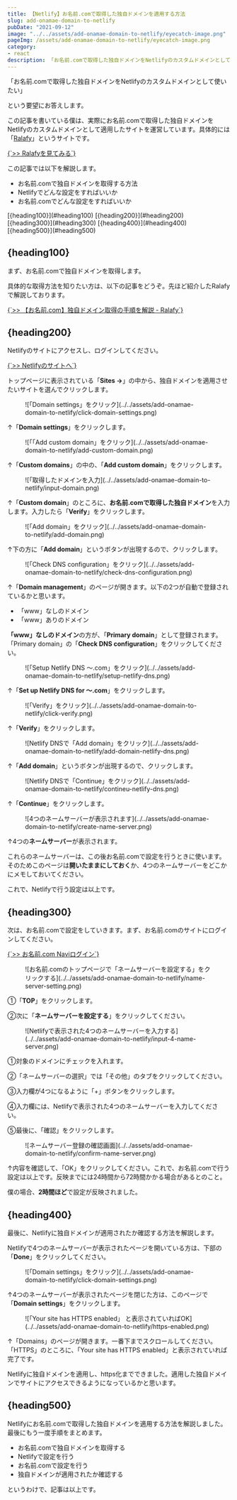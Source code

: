 ```yaml
---
title: 【Netlify】お名前.comで取得した独自ドメインを適用する方法
slug: add-onamae-domain-to-netlify
pubDate: "2021-09-12"
image: "../../assets/add-onamae-domain-to-netlify/eyecatch-image.png"
pageImg: /assets/add-onamae-domain-to-netlify/eyecatch-image.png
category:
- react
description: 「お名前.comで取得した独自ドメインをNetlifyのカスタムドメインとして使いたい」という方向けの記事です。実際の操作画面のキャプチャ画像を用いて解説します。
---
```





「お名前.comで取得した独自ドメインをNetlifyのカスタムドメインとして使いたい」

という要望にお答えします。

<RelatedPost slug={jsExecutePython.frontmatter.slug} title={jsExecutePython.frontmatter.title} />

この記事を書いている僕は、実際にお名前.comで取得した独自ドメインをNetlifyのカスタムドメインとして適用したサイトを運営しています。具体的には「<a href="https://ralafy.com" target="_blank" rel="nofollow noopener">Ralafy</a>」というサイトです。

<p><a href="https://ralafy.com" target="_blank" rel="nofollow noopener">{`>> Ralafyを見てみる`}</a></p>

この記事では以下を解説します。

- お名前.comで独自ドメインを取得する方法
- Netlifyでどんな設定をすればいいか
- お名前.comでどんな設定をすればいいか

<Toc client:load>
	<TocItem>[{heading100}](#heading100)</TocItem>
	<TocItem>[{heading200}](#heading200)</TocItem>
	<TocItem>[{heading300}](#heading300)</TocItem>
	<TocItem>[{heading400}](#heading400)</TocItem>
	<TocItem>[{heading500}](#heading500)</TocItem>
</Toc>

## {heading100}

まず、お名前.comで独自ドメインを取得します。

具体的な取得方法を知りたい方は、以下の記事をどうぞ。先ほど紹介したRalafyで解説しております。

<p><a href="https://ralafy.com/blog/get-onamae-domain/" target="_blank" rel="nofollow noopener">{`>> 【お名前.com】独自ドメイン取得の手順を解説 - Ralafy`}</a></p>

## {heading200}

Netlifyのサイトにアクセスし、ログインしてください。

<p><a href="https://www.netlify.com/" target="_blank" rel="nofollow noopener">{`>> Netlifyのサイトへ`}</a></p>

トップページに表示されている「**Sites →**」の中から、独自ドメインを適用させたいサイトを選んでクリックします。

<figure>
  ![「Domain settings」をクリック](../../assets/add-onamae-domain-to-netlify/click-domain-settings.png)
</figure>

↑「**Domain settings**」をクリックします。

<figure>
  ![「「Add custom domain」をクリック](../../assets/add-onamae-domain-to-netlify/add-custom-domain.png)
</figure>

↑「**Custom domains**」の中の、「**Add custom domain**」をクリックします。

<figure>
  ![「取得したドメインを入力](../../assets/add-onamae-domain-to-netlify/input-domain.png)
</figure>

↑「**Custom domain**」のところに、**お名前.comで取得した独自ドメイン**を入力します。入力したら「**Verify**」をクリックします。

<figure>
  ![「Add domain」をクリック](../../assets/add-onamae-domain-to-netlify/add-domain.png)
</figure>

↑下の方に「**Add domain**」というボタンが出現するので、クリックします。

<figure>
  ![「Check DNS configuration」をクリック](../../assets/add-onamae-domain-to-netlify/check-dns-configuration.png)
</figure>

↑「**Domain management**」のページが開きます。以下の2つが自動で登録されているかと思います。

- 「www」なしのドメイン
- 「www」ありのドメイン

**「www」なしのドメイン**の方が、「**Primary domain**」として登録されます。「Primary domain」の「**Check DNS configuration**」をクリックしてください。

<figure>
  ![「Setup Netlify DNS 〜.com」をクリック](../../assets/add-onamae-domain-to-netlify/setup-netlify-dns.png)
</figure>

↑「**Set up Netlify DNS for 〜.com**」をクリックします。

<figure>
  ![「Verify」をクリック](../../assets/add-onamae-domain-to-netlify/click-verify.png)
</figure>

↑「**Verify**」をクリックします。

<figure>
  ![Netlify DNSで「Add domain」をクリック](../../assets/add-onamae-domain-to-netlify/add-domain-netlify-dns.png)
</figure>

↑「**Add domain**」というボタンが出現するので、クリックします。

<figure>
  ![Netlify DNSで「Continue」をクリック](../../assets/add-onamae-domain-to-netlify/contineu-netlify-dns.png)
</figure>

↑「**Continue**」をクリックします。

<figure>
  ![4つのネームサーバーが表示されます](../../assets/add-onamae-domain-to-netlify/create-name-server.png)
</figure>

↑4つの**ネームサーバー**が表示されます。

これらのネームサーバーは、この後お名前.comで設定を行うときに使います。そのためこのページは**開いたままにしておく**か、4つのネームサーバーをどこかにメモしておいてください。

これで、Netlifyで行う設定は以上です。

## {heading300}

次は、お名前.comで設定をしていきます。まず、お名前.comのサイトにログインしてください。

<p><a href="https://www.onamae.com/navi/login/" target="_blank" rel="nofollow noopener">{`>> お名前.com Naviログイン`}</a></p>

<figure>
  ![お名前.comのトップページで「ネームサーバーを設定する」をクリックする](../../assets/add-onamae-domain-to-netlify/name-server-setting.png)
</figure>

①「**TOP**」をクリックします。

②次に「**ネームサーバーを設定する**」をクリックしてください。

<figure>
  ![Netlifyで表示された4つのネームサーバーを入力する](../../assets/add-onamae-domain-to-netlify/input-4-name-server.png)
</figure>

①対象のドメインにチェックを入れます。

②「ネームサーバーの選択」では「その他」のタブをクリックしてください。

③入力欄が4つになるように「+」ボタンをクリックします。

④入力欄には、Netlifyで表示された4つのネームサーバーを入力してください。

⑤最後に、「確認」をクリックします。

<figure>
  ![ネームサーバー登録の確認画面](../../assets/add-onamae-domain-to-netlify/confirm-name-server.png)
</figure>

↑内容を確認して、「OK」をクリックしてください。これで、お名前.comで行う設定は以上です。反映までには24時間から72時間かかる場合があるとのこと。

僕の場合、**2時間ほど**で設定が反映されました。

## {heading400}

最後に、Netlifyに独自ドメインが適用されたか確認する方法を解説します。

Netlifyで4つのネームサーバーが表示されたページを開いている方は、下部の「**Done**」をクリックしてください。

<figure>
  ![「Domain settings」をクリック](../../assets/add-onamae-domain-to-netlify/click-domain-settings.png)
</figure>

↑4つのネームサーバーが表示されたページを閉じた方は、このページで「**Domain settings**」をクリックします。

<figure>
  ![「Your site has HTTPS enabled」 と表示されていればOK](../../assets/add-onamae-domain-to-netlify/https-enabled.png)
</figure>

↑「Domains」のページが開きます。一番下までスクロールしてください。「HTTPS」のところに、「Your site has HTTPS enabled」と表示されていれば完了です。

Netlifyに独自ドメインを適用し、https化までできました。適用した独自ドメインでサイトにアクセスできるようになっているかと思います。

## {heading500}

Netlifyにお名前.comで取得した独自ドメインを適用する方法を解説しました。最後にもう一度手順をまとめます。

- お名前.comで独自ドメインを取得する
- Netlifyで設定を行う
- お名前.comで設定を行う
- 独自ドメインが適用されたか確認する

というわけで、記事は以上です。

